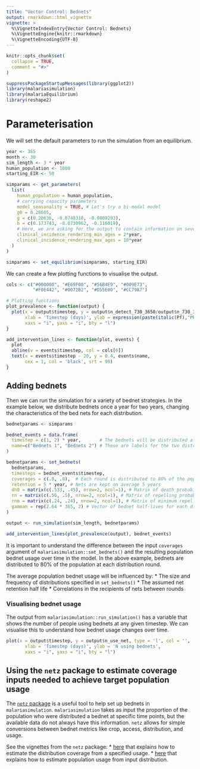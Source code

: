 ```yaml
---
title: "Vector Control: Bednets"
output: rmarkdown::html_vignette
vignette: >
  %\VignetteIndexEntry{Vector Control: Bednets}
  %\VignetteEngine{knitr::rmarkdown}
  %\VignetteEncoding{UTF-8}
---
```


```r
knitr::opts_chunk$set(
  collapse = TRUE,
  comment = "#>"
)
```

```r
suppressPackageStartupMessages(library(ggplot2))
library(malariasimulation)
library(malariaEquilibrium)
library(reshape2)
```

# Parameterisation

We will set the default parameters to run the simulation from an equilibrium.

```r
year <- 365
month <- 30
sim_length <- 3 * year
human_population <- 1000
starting_EIR <- 50

simparams <- get_parameters(
  list(
    human_population = human_population,
    # carrying capacity parameters
    model_seasonality = TRUE, # Let's try a bi-modal model
    g0 = 0.28605,
    g = c(0.20636, -0.0740318, -0.0009293),
    h = c(0.173743, -0.0730962, -0.116019),
    # Here, we are asking for the output to contain information on severe incidence in children 2-10 years old.
    clinical_incidence_rendering_min_ages = 2*year,
    clinical_incidence_rendering_max_ages = 10*year
  )
)

simparams <- set_equilibrium(simparams, starting_EIR)
```

We can create a few plotting functions to visualise the output.
```r
cols <- c("#000000", "#E69F00", "#56B4E9", "#009E73", 
          "#F0E442", "#0072B2", "#D55E00", "#CC79A7")

# Plotting functions
plot_prevalence <- function(output) {
  plot(x = output$timestep, y = output$n_detect_730_3650/output$n_730_3650, type = 'l',
       xlab = 'Timestep (days)', ylab = expression(paste(italic(Pf),"PR"[2-10])),
       xaxs = "i", yaxs = "i", bty = "l")
}

add_intervention_lines <- function(plot, events) {
  plot
  abline(v = events$timestep, col = cols[6])
  text(x = events$timestep - 20, y = 0.4, events$name,
       cex = 1, col = 'black', srt = 90)
}
```

## Adding bednets

Then we can run the simulation for a variety of bednet strategies. In the example below, we distribute bednets once a year for two years, changing the characteristics of the bed nets for each distribution.
  
```r
bednetparams <- simparams

bednet_events = data.frame(
  timestep = c(1, 2) * year,       # The bednets will be distributed at the end of the first and the second year. 
  name=c("Bednets 1", "Bednets 2") # These are labels for the two distributions. 
)

bednetparams <- set_bednets(
  bednetparams,
  timesteps = bednet_events$timestep, 
  coverages = c(.8, .8),  # Each round is distributed to 80% of the population 
  retention = 5 * year, # Nets are kept on average 5 years
  dn0 = matrix(c(.533, .45), nrow=2, ncol=1), # Matrix of death probabilities for each mosquito species over time
  rn = matrix(c(.56, .5), nrow=2, ncol=1), # Matrix of repelling probabilities for each mosquito species over time
  rnm = matrix(c(.24, .24), nrow=2, ncol=1), # Matrix of minimum repelling probabilities for each mosquito species over time
  gamman = rep(2.64 * 365, 2) # Vector of bednet half-lives for each distribution timestep
)

output <- run_simulation(sim_length, bednetparams)

add_intervention_lines(plot_prevalence(output), bednet_events)
```
  

It is important to understand the difference between the input `coverages` argument of `malariasimulation::set_bednets()` and the resulting population bednet usage over time in the model. In the above example, bednets are distributed to 80% of the population at each distribution round. 
  
The average population bednet usage will be influenced by: 
* The size and frequency of distributions specified in `set_bednets()`
* The assumed net retention half life
* Correlations in the recipients of nets between rounds
  
### Visualising bednet usage

The output from `malariasimulation::run_simulation()` has a variable that shows the number of people using bednets at any given timestep. We can visualise this to understand how bednet usage changes over time. 


```r
plot(x = output$timestep, y = output$n_use_net, type = 'l', col = '',
       xlab = 'Timestep (days)', ylab = 'N using bednets',
       xaxs = "i", yaxs = "i", bty = "l")
```
  
## Using the `netz` package to estimate coverage inputs needed to achieve target population usage

The [`netz` package](https://mrc-ide.github.io/netz/index.html) is a useful tool to help set up bednets in `malariasimulation`. `malariasimulation` takes as input the proportion of the population who were distributed a bednet at specific time points, but the available data do not always have this information. `netz` allows for simple conversions between bednet metrics like crop, access, distribution, and usage.  
  
See the vignettes from the `netz` package: 
* [here](https://mrc-ide.github.io/netz/articles/overview.html) that explains how to estimate the distribution coverage from a specified usage. 
* [here](https://mrc-ide.github.io/netz/articles/population_usage.html) that explains how to estimate population usage from input distribution. 
```r

```

